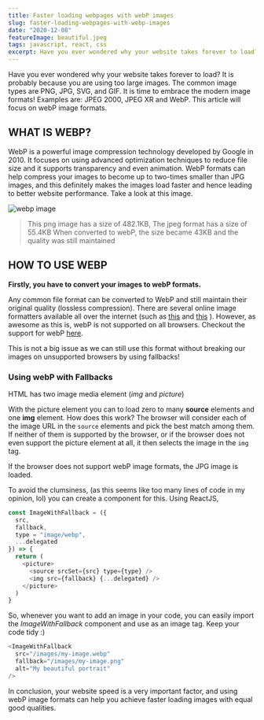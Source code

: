 ```yaml
---
title: Faster loading webpages with webP images
slug: faster-loading-webpages-with-webp-images
date: "2020-12-08"
featureImage: beautiful.jpeg
tags: javascript, react, css
excerpt: Have you ever wondered why your website takes forever to load? It is probably because you are using too large images.
---
```


Have you ever wondered why your website takes forever to load? It is probably because you are using too large images. The common image types are PNG, JPG, SVG, and GIF. It is time to embrace the modern image formats! Examples are:
JPEG 2000, JPEG XR and WebP. This article will focus on webP image formats.

## WHAT IS WEBP?

WebP is a powerful image compression technology developed by Google in 2010. It focuses on using advanced optimization techniques to reduce file size and it supports transparency and even animation. WebP formats can help compress your images to become up to two-times smaller than JPG images, and this definitely makes the images load faster and hence leading to better website performance. Take a look at this image.

<div className="full-width">
  <img src="https://i.postimg.cc/sXcHWXpv/flowers.png" alt="webp image" />
</div>

> This png image has a size of 482.1KB,
> The jpeg format has a size of 55.4KB
> When converted to webP, the size became 43KB and the quality was still maintained

## HOW TO USE WEBP

**Firstly, you have to convert your images to webP formats.**

Any common file format can be converted to WebP and still maintain their original quality (lossless compression). There are several online image formatters available all over the internet (such as [this](https://convertio.co/jpeg-webp/) and [this](https://image.online-convert.com/convert-to-webp) ).
However, as awesome as this is, webP is not supported on all browsers. Checkout the support for webP [here](https://caniuse.com/?search=webp).

This is not a big issue as we can still use this format without breaking our images on unsupported browsers by using fallbacks!

### Using webP with Fallbacks

HTML has two image media element (_img_ and _picture_)

With the picture element you can to load zero to many **source** elements and one **img** element. How does this work? The browser will consider each of the image URL in the `source` elements and pick the best match among them. If neither of them is supported by the browser, or if the browser does not even support the picture element at all, it then selects the image in the `img` tag.

If the browser does not support webP image formats, the JPG image is loaded.

To avoid the clumsiness, (as this seems like too many lines of code in my opinion, lol) you can create a component for this. Using ReactJS,

```js
const ImageWithFallback = ({
  src,
  fallback,
  type = "image/webp",
  ...delegated
}) => {
  return (
    <picture>
      <source srcSet={src} type={type} />
      <img src={fallback} {...delegated} />
    </picture>
  )
}
```

So, whenever you want to add an image in your code, you can easily import the _ImageWithFallback_ component and use as an image tag. Keep your code tidy :)

```js
<ImageWithFallback
  src="/images/my-image.webp"
  fallback="/images/my-image.png"
  alt="My beautiful portrait"
/>
```

In conclusion, your website speed is a very important factor, and using webP image formats can help you achieve faster loading images with equal good qualities.
